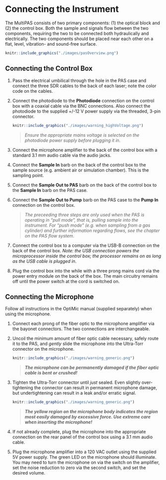 # Connecting the Instrument

The MultiPAS consists of two primary components: (1) the optical block and (2) the control box.  Both the sample and signals flow between the two components, requiring the two to be connected both hydraulically and electrically.  The two components should be placed near each other on a flat, level, vibration- and sound-free surface.


```r
knitr::include_graphics("./images/pasOverview.png")
```

## Connecting the Control Box
1. Pass the electrical umbilical through the hole in the PAS case and connect the three SDR cables to the back of each laser; note the color code on the cables.
1. Connect the photodiode to the **Photodiode** connection on the control box with a coaxial cable via the BNC connections.  Also connect the photodiode to the supplied +/-12 V power supply via the threaded, 3-pin connector.

     ```r
knitr::include_graphics("./images/warning_highVoltage.png")
     ```

    > *Ensure the appropriate mains voltage is selected on the photodiode power supply before plugging it in.*

1. Connect the microphone amplifier to the back of the control box with a standard 3.1 mm audio cable via the audio jacks.
1. Connect the **Sample In** barb on the back of the control box to the sample source (e.g. ambient air or simulation chamber).  This is the sampling point.
1. Connect the **Sample Out to PAS** barb on the back of the control box to the **Sample In** barb on the PAS case.
1. Connect the **Sample Out to Pump** barb on the PAS case to the **Pump In** connection on the control box.

    > *The preceeding three steps are only used when the PAS is operating in "pull mode", that is, pulling sample into the instrument.  For "push mode" (e.g. when sampling from a gas cylinder) and further information regarding flows, see the chapter on the PAS flow system.*

1. Connect the control box to a computer via the USB-B connection on the back of the control box.  *Note: the USB connection powers the microprocessor inside the control box; the processor remains on as long as the USB cable is plugged in*.
1. Plug the control box into the while with a three prong mains cord via the power entry module on the back of the box.  The main circuitry remains off until the power switch at the cord is switched on.

## Connecting the Microphone
Follow all instructions in the OptiMic manual (supplied separately) when using the microphone.

1. Connect each prong of the fiber optic to the microphone amplifier via the bayonet connectors. The two connections are interchangeable.
1. Uncoil the minimum amount of fiber optic cable necessary, safely route it to the PAS, and *gently* slide the microphone into the Ultra-Torr connector on the microphone.

     ```r
knitr::include_graphics("./images/warning_generic.png")
     ```

    > ***The microphone can be permanently damaged if the fiber optic cable is bent or crushed!***

1. Tighten the Ultra-Torr connector until *just* sealed.  Even slightly over-tightening the connector can result in permanent microphone damage, but undertightening can result in a leak and/or erratic signal.

     ```r
knitr::include_graphics("./images/warning_generic.png")
     ```
     
    > ***The yellow region on the microphone body indicates the region most easily damaged by excessive force.  Use extreme care when inserting the microphone!***

1. If not already complete, plug the microphone into the appropriate connection on the rear panel of the control box using a 3.1 mm audio cable.

1. Plug the microphone amplifier into a 120 VAC outlet using the supplied 5V power supply. The green LED on the microphone should illuminate.  You may need to turn the microphone on via the switch on the amplifier, set the noise reduction to zero via the second switch, and set the desired volume.